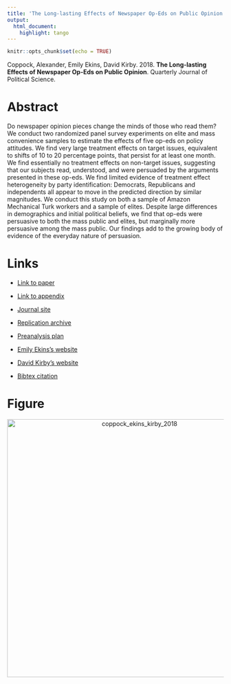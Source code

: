 ```yaml
---
title: 'The Long-lasting Effects of Newspaper Op-Eds on Public Opinion'
output:
  html_document:
    highlight: tango
---
```


```r
knitr::opts_chunk$set(echo = TRUE)
```

Coppock, Alexander, Emily Ekins, David Kirby. 2018. <b>The Long-lasting Effects of Newspaper Op-Eds on Public Opinion</b>. Quarterly Journal of Political Science.

# Abstract
Do newspaper opinion pieces change the minds of those who read them? We conduct two randomized panel survey experiments on elite and mass convenience samples to estimate the effects of five op-eds on policy attitudes. We find very large treatment effects on target issues, equivalent to shifts of 10 to 20 percentage points, that persist for at least one month. We find essentially no treatment effects on non-target issues, suggesting that our subjects read, understood, and were persuaded by the arguments presented in these op-eds. We find limited evidence of treatment effect heterogeneity by party identification: Democrats, Republicans and independents all appear to move in the predicted direction by similar magnitudes. We conduct this study on both a sample of Amazon Mechanical Turk workers and a sample of elites. Despite large differences in demographics and initial political beliefs, we find that op-eds were persuasive to both the mass public and elites, but marginally more persuasive among the mass public. Our findings add to the growing body of evidence of the everyday nature of persuasion.

# Links
 - <a href='coppock_ekins_kirby_2018.pdf' target='_blank'>Link to paper</a>
 - <a href='coppock_ekins_kirby_2018_appendix.pdf'target='_blank'>Link to appendix</a>
 - <a href='https://doi.org/10.1561/100.00016112'target='_blank'>Journal site</a>
 - <a href='https://doi.org/10.7910/DVN/3KBCJF'target='_blank'>Replication archive</a>
 - <a href='https://osf.io/rmkw3'target='_blank'>Preanalysis plan</a>

 - <a href= 'https://www.cato.org/people/emily-ekins' target='_blank'>Emily Ekins's website</a>
 - <a href= 'https://www.cato.org/people/david-kirby' target='_blank'>David Kirby's website</a>
 - <a href='coppock_ekins_kirby_2018.txt'target='_blank'>Bibtex citation</a>

# Figure
<center><img src="display_figures/coppock_ekins_kirby_2018_display.png" alt="coppock_ekins_kirby_2018" width="600"></center>